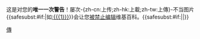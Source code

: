 {{{icon|[[File:Stop hand nuvola.svg|30px]] }}}这是对您的'''唯一一次警告'''！屡次-{zh-cn:上传;zh-hk:上載;zh-tw:上傳}-不当图片{{<includeonly>safesubst:</includeonly>#if:{{{1|}}}|如[[:{{{1}}}]]}}会让您[[Wikipedia:封禁方针|被禁止编辑]]维基百科。{{<includeonly>safesubst:</includeonly>#if:{{{2|}}}|{{{2}}}|}}<!-- Template:uw-create4im --><noinclude>
{{Templatesnotice|series = uw-upload|max = 4im}}
[[Category:用戶警告模板|傳]]
</noinclude>
